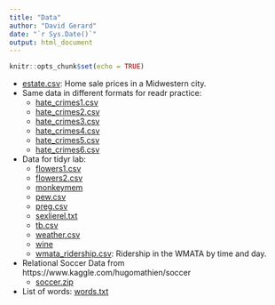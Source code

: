 ```yaml
---
title: "Data"
author: "David Gerard"
date: "`r Sys.Date()`"
output: html_document
---
```


```r
knitr::opts_chunk$set(echo = TRUE)
```

- [estate.csv](./data/estate.csv): Home sale prices in a Midwestern city.
- Same data in different formats for readr practice:
    - [hate_crimes1.csv](./data/hate_crimes1.csv)
    - [hate_crimes2.csv](./data/hate_crimes2.csv)
    - [hate_crimes3.csv](./data/hate_crimes3.csv)
    - [hate_crimes4.csv](./data/hate_crimes4.csv)
    - [hate_crimes5.csv](./data/hate_crimes5.csv)
    - [hate_crimes6.csv](./data/hate_crimes6.csv)
- Data for tidyr lab:
    - [flowers1.csv](./data/flowers1.csv)
    - [flowers2.csv](./data/flowers2.csv)
    - [monkeymem](./data/monkeymem.csv)
    - [pew.csv](./data/pew.csv)
    - [preg.csv](./data/preg.csv)
    - [sexlierel.txt](./data/sexlierel.txt)
    - [tb.csv](./data/tb.csv)
    - [weather.csv](./data/weather.csv)
    - [wine](./data/wine.csv)
    - [wmata_ridership.csv](./data/wmata_ridership.csv): Ridership in the WMATA
      by time and day.
- Relational Soccer Data from https://www.kaggle.com/hugomathien/soccer
    - [soccer.zip](./data/soccer/soccer.zip)
- List of words: [words.txt](./data/words.txt)
